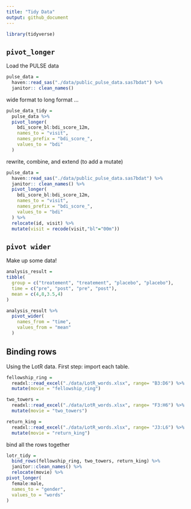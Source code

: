 ```yaml
---
title: "Tidy Data"
output: github_document
---
```


```r
library(tidyverse)
```

## `pivot_longer`

Load the PULSE data

```r
pulse_data = 
  haven::read_sas("./data/public_pulse_data.sas7bdat") %>% 
  janitor:: clean_names()
```

wide format to long format ...

```r
pulse_data_tidy = 
  pulse_data %>% 
  pivot_longer(
    bdi_score_bl:bdi_score_12m,
    names_to = "visit",
    names_prefix = "bdi_score_",
    values_to = "bdi"
  )
```

rewrite, combine, and extend (to add a mutate)
```r
pulse_data = 
  haven::read_sas("./data/public_pulse_data.sas7bdat") %>% 
  janitor:: clean_names() %>% 
  pivot_longer(
    bdi_score_bl:bdi_score_12m,
    names_to = "visit",
    names_prefix = "bdi_score_",
    values_to = "bdi"
  ) %>% 
  relocate(id, visit) %>% 
  mutate(visit = recode(visit,"bl"="00m"))
```

## `pivot wider`

Make up some data!

```r
analysis_result = 
tibble(
  group = c("treatement", "treatement", "placebo", "placebo"),
  time = c("pre", "post", "pre", "post"),
  mean = c(4,8,3.5,4)
)

analysis_result %>% 
  pivot_wider(
    names_from = "time",
    values_from = "mean"
  )
```

## Binding rows

Using the LotR data.
First step: import each table.

```r
fellowship_ring =
  readxl::read_excel("./data/LotR_words.xlsx", range= "B3:D6") %>% 
  mutate(movie = "fellowship_ring")

two_towers =
  readxl::read_excel("./data/LotR_words.xlsx", range= "F3:H6") %>% 
  mutate(movie = "two_towers")

return_king =
  readxl::read_excel("./data/LotR_words.xlsx", range= "J3:L6") %>% 
  mutate(movie = "return_king")
```
bind all the rows together

```r
lotr_tidy =
  bind_rows(fellowship_ring, two_towers, return_king) %>% 
  janitor::clean_names() %>% 
  relocate(movie) %>% 
pivot_longer(
  female:male,
  names_to = "gender",
  values_to = "words"
)
```



